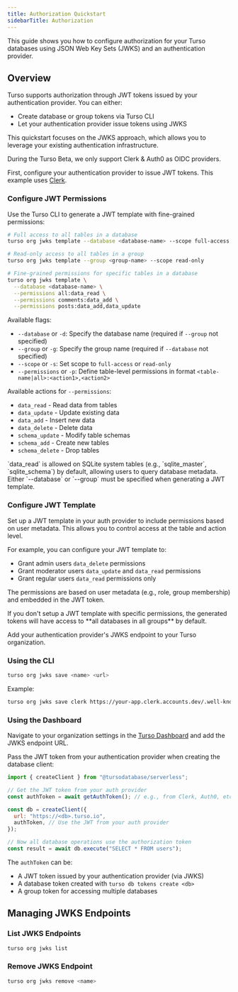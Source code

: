 ```yaml
---
title: Authorization Quickstart
sidebarTitle: Authorization
---
```


This guide shows you how to configure authorization for your Turso databases using JSON Web Key Sets (JWKS) and an authentication provider.

## Overview

Turso supports authorization through JWT tokens issued by your authentication provider. You can either:

- Create database or group tokens via Turso CLI
- Let your authentication provider issue tokens using JWKS

This quickstart focuses on the JWKS approach, which allows you to leverage your existing authentication infrastructure.

<Info>
  During the Turso Beta, we only support Clerk & Auth0 as OIDC providers.
</Info>

<Steps>

<Step title="Setup Authentication Provider">

First, configure your authentication provider to issue JWT tokens. This example uses [Clerk](https://clerk.com).

### Configure JWT Permissions

Use the Turso CLI to generate a JWT template with fine-grained permissions:

```bash
# Full access to all tables in a database
turso org jwks template --database <database-name> --scope full-access

# Read-only access to all tables in a group
turso org jwks template --group <group-name> --scope read-only

# Fine-grained permissions for specific tables in a database
turso org jwks template \
  --database <database-name> \
  --permissions all:data_read \
  --permissions comments:data_add \
  --permissions posts:data_add,data_update
```

Available flags:

- `--database` or `-d`: Specify the database name (required if `--group` not specified)
- `--group` or `-g`: Specify the group name (required if `--database` not specified)
- `--scope` or `-s`: Set scope to `full-access` or `read-only`
- `--permissions` or `-p`: Define table-level permissions in format `<table-name|all>:<action1>,<action2>`

Available actions for `--permissions`:

- `data_read` - Read data from tables
- `data_update` - Update existing data
- `data_add` - Insert new data
- `data_delete` - Delete data
- `schema_update` - Modify table schemas
- `schema_add` - Create new tables
- `schema_delete` - Drop tables

<Note>
  `data_read` is allowed on SQLite system tables (e.g., `sqlite_master`,
  `sqlite_schema`) by default, allowing users to query database metadata.
</Note>

<Note>
  Either `--database` or `--group` must be specified when generating a JWT
  template.
</Note>

### Configure JWT Template

Set up a JWT template in your auth provider to include permissions based on user metadata. This allows you to control access at the table and action level.

For example, you can configure your JWT template to:

- Grant admin users `data_delete` permissions
- Grant moderator users `data_update` and `data_read` permissions
- Grant regular users `data_read` permissions only

The permissions are based on user metadata (e.g., role, group membership) and embedded in the JWT token.

<Warning>
  If you don't setup a JWT template with specific permissions, the generated
  tokens will have access to **all databases in all groups** by default.
</Warning>

</Step>

<Step title="Add JWKS Endpoint to Turso">

Add your authentication provider's JWKS endpoint to your Turso organization.

### Using the CLI

```bash
turso org jwks save <name> <url>
```

Example:

```bash
turso org jwks save clerk https://your-app.clerk.accounts.dev/.well-known/jwks.json
```

### Using the Dashboard

Navigate to your organization settings in the [Turso Dashboard](https://turso.tech/app) and add the JWKS endpoint URL.

</Step>

<Step title="Use Tokens in Your Application">

Pass the JWT token from your authentication provider when creating the database client:

```javascript
import { createClient } from "@tursodatabase/serverless";

// Get the JWT token from your auth provider
const authToken = await getAuthToken(); // e.g., from Clerk, Auth0, etc.

const db = createClient({
  url: "https://<db>.turso.io",
  authToken, // Use the JWT from your auth provider
});

// Now all database operations use the authorization token
const result = await db.execute("SELECT * FROM users");
```

The `authToken` can be:

- A JWT token issued by your authentication provider (via JWKS)
- A database token created with `turso db tokens create <db>`
- A group token for accessing multiple databases

</Step>

</Steps>

## Managing JWKS Endpoints

### List JWKS Endpoints

```bash
turso org jwks list
```

### Remove JWKS Endpoint

```bash
turso org jwks remove <name>
```
